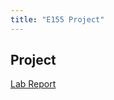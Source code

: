 ```yaml
---
title: "E155 Project"
---
```


## Project
[Lab Report](project/project_proposal/project_proposal.qmd)
